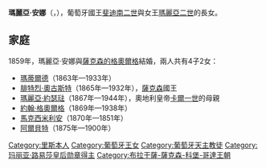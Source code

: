 {{Unreferenced|time=2020-08-19T01:44:47+00:00}}
{{Distinguish|奥地利的瑪麗亞·安娜}}
{{Infobox royalty
| name         = 葡萄牙的瑪麗亞·安娜
| image        = Maria Anna, Princess George of Saxony (c. 1883).png
| birth_date   = {{Birth date|1843|08|21|df=y}}
| birth_place  = {{flag|Kingdom of Portugal}}[[里斯本|里斯本]]
| death_date   = {{Death date and age|1884|02|05|1843|08|21|df=y}}
| death_place  = {{flag|Kingdom of Saxony}}[[德勒斯登|德勒斯登]]
| burial_place = [[宮廷主教座堂|宮廷主教座堂]]
| spouse       = {{marriage|[[格奧爾格_(薩克森國王)|薩克森的格奧爾格]]|1859}}
| issue        = [[薩克森的瑪蒂爾德|瑪蒂爾德公主]]<br>[[弗里德里希·奧古斯特三世_(薩克森國王)|腓特烈·奧古斯特三世]]<br>[[瑪利亞·約瑟琺公主_(薩克森)|瑪麗亞·約瑟琺公主]]<br>[[薩克森的約翰·格奧爾格|約翰·格奧爾格王子]]<br>[[薩克森的馬克西米利安_(1870-1951)|馬克西米利安王子]]<br>[[薩克森的阿爾貝特_(1875-1900)|阿爾貝特王子]]
| full name    = Maria Ana Fernanda Leopoldina Micaela Rafaela Gabriela Carlota Antónia Júlia Vitória Praxedes Francisca de Assis Gonzaga de Bragança e Saxe-Coburgo-Gota
| house        = [[布拉干薩王朝|布拉干薩王朝]]
| father       = [[斐迪南二世_(葡萄牙)|斐迪南二世]]
| mother       = [[瑪麗亞二世_(葡萄牙)|瑪麗亞二世]]
| religion     = [[羅馬天主教|羅馬天主教]]
}}
'''瑪麗亞·安娜'''（{{lang-pt|Maria Ana}}，{{bd|1843年|8月21日|1884年|2月5日}}），葡萄牙國王[[斐迪南二世_(葡萄牙)|斐迪南二世]]與女王[[瑪麗亞二世_(葡萄牙)|瑪麗亞二世]]的長女。

== 家庭 ==
1859年，瑪麗亞·安娜與[[格奧爾格_(薩克森國王)|薩克森的格奧爾格]]結婚，兩人共有4子2女：
* [[薩克森的瑪蒂爾德|瑪蒂爾德]]（1863年—1933年）
* [[弗里德里希·奧古斯特三世_(薩克森國王)|腓特烈·奧古斯特]]（1865年—1932年），[[薩克森王國|薩克森]]國王
* [[瑪利亞·約瑟琺公主_(薩克森)|瑪麗亞·約瑟琺]]（1867年—1944年），奧地利皇帝[[卡爾一世_(奧匈帝國)|卡爾一世]]的母親
* [[薩克森的約翰·格奧爾格|約翰·格奧爾格]]（1869年—1938年）
* [[薩克森的馬克西米利安_(1870-1951)|馬克西米利安]]（1870年—1851年）
* [[薩克森的阿爾貝特_(1875-1900)|阿爾貝特]]（1875年—1900年）

[[Category:里斯本人|Category:里斯本人]]
[[Category:葡萄牙王女|Category:葡萄牙王女]]
[[Category:葡萄牙天主教徒|Category:葡萄牙天主教徒]]
[[Category:玛丽亚·路易莎皇后勋章得主|Category:玛丽亚·路易莎皇后勋章得主]]
[[Category:布拉干薩-薩克森-科堡-哥達王朝|Category:布拉干薩-薩克森-科堡-哥達王朝]]